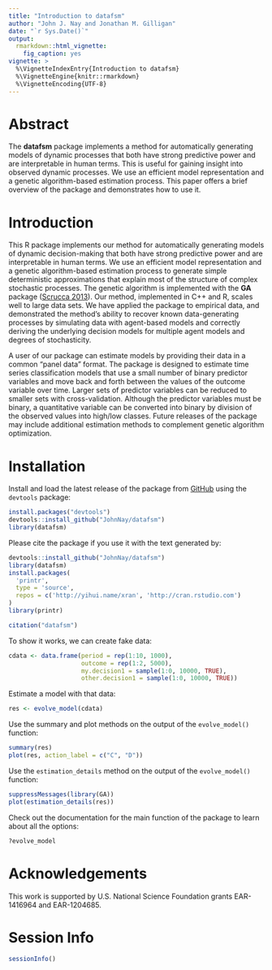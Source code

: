 ```yaml
---
title: "Introduction to datafsm"
author: "John J. Nay and Jonathan M. Gilligan"
date: "`r Sys.Date()`"
output:
  rmarkdown::html_vignette:
    fig_caption: yes
vignette: >
  %\VignetteIndexEntry{Introduction to datafsm}
  %\VignetteEngine{knitr::rmarkdown}
  %\VignetteEncoding{UTF-8}
---
```


# Abstract

The **datafsm** package implements a method for automatically generating models of dynamic processes that both have strong predictive power and are interpretable in human terms. This is useful for gaining insight into observed dynamic processes. We use an efficient model representation and a genetic algorithm-based estimation process. This paper offers a brief overview of the package and demonstrates how to use it.

# Introduction

This R package implements our method for automatically generating models of dynamic decision-making that both have strong predictive power and are interpretable in human terms. We use an efficient model representation and a genetic algorithm-based estimation process to generate simple deterministic approximations that explain most of the structure of complex stochastic processes. The genetic algorithm is implemented with the **GA** package ([Scrucca 2013](http://www.jstatsoft.org/v53/i04/)). Our method, implemented in C++ and R, scales well to large data sets. We have applied the package to empirical data, and demonstrated the method's ability to recover known data-generating processes by simulating data with agent-based models and correctly deriving the underlying decision models for multiple agent models and degrees of stochasticity.

A user of our package can estimate models by providing their data in a common "panel data" format. The package is designed to estimate time series classification models that use a small number of binary predictor variables and move back and forth between the values of the outcome variable over time. Larger sets of predictor variables can be reduced to smaller sets with cross-validation. Although the predictor variables must be binary, a quantitative variable can be converted into binary by division of the observed values into high/low classes. Future releases of the package may include additional estimation methods to complement genetic algorithm optimization.

# Installation

Install and load the latest release of the package from [GitHub](https://github.com/JohnNay) using the `devtools` package:
```r
install.packages("devtools")
devtools::install_github("JohnNay/datafsm")
library(datafsm)
```

Please cite the package if you use it with the text generated by:
```r
devtools::install_github("JohnNay/datafsm")
library(datafsm)
install.packages(
  'printr',
  type = 'source',
  repos = c('http://yihui.name/xran', 'http://cran.rstudio.com')
)
library(printr)
```
```r
citation("datafsm")
```

To show it works, we can create fake data:
```r
cdata <- data.frame(period = rep(1:10, 1000),
                    outcome = rep(1:2, 5000),
                    my.decision1 = sample(1:0, 10000, TRUE),
                    other.decision1 = sample(1:0, 10000, TRUE))
```

Estimate a model with that data:
```r
res <- evolve_model(cdata)
```

Use the summary and plot methods on the output of the `evolve_model()` function:
```r
summary(res)
plot(res, action_label = c("C", "D"))
```

Use the `estimation_details` method on the output of the `evolve_model()` function:
```r
suppressMessages(library(GA))
plot(estimation_details(res))
```

Check out the documentation for the main function of the package to learn about all the options:
```r
?evolve_model
````

# Acknowledgements

This work is supported by U.S. National Science Foundation grants EAR-1416964 and EAR-1204685.

# Session Info

```r
sessionInfo()
````

